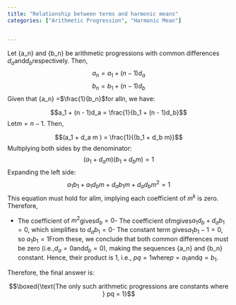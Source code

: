 ```yaml
---
title: "Relationship between terms and harmonic means"
categories: ["Arithmetic Progression", "Harmonic Mean"]


---
```




Let {a_n} and {b_n} be arithmetic progressions with common differences $d_a$and$d_b$respectively. Then,$${a_n} = a_1 + (n - 1)d_a$$
$${b_n} = b_1 + (n - 1)d_b$$Given that {a_n} =$\frac{1}{b_n}$for all$n$, we have:

$$a_1 + (n - 1)d_a = \frac{1}{b_1 + (n - 1)d_b}$$Let$m = n - 1$. Then,

$$(a_1 + d_a m ) = \frac{1}{(b_1 + d_b m)}$$Multiplying both sides by the denominator:$$(a_1 + d_a m)(b_1 + d_b m) = 1$$Expanding the left side:$$a_1 b_1 + a_1 d_b m + d_a b_1 m + d_a d_b m^2 = 1$$This equation must hold for all$m$, implying each coefficient of $m^k$ is zero. Therefore,

- The coefficient of $m^2$gives$d_b = 0$- The coefficient of$m$gives$a_1 d_b + d_a b_1 = 0$, which simplifies to $d_a b_1 = 0$- The constant term gives$a_1 b_1 - 1 = 0$, so $a_1 b_1 = 1$From these, we conclude that both common differences must be zero (i.e.,$d_a = 0$and$d_b = 0$), making the sequences {a_n} and {b_n} constant. Hence, their product is 1, i.e., $p q = 1$where$p = a_1$and$q = b_1$.

Therefore, the final answer is:

$$\boxed{\text{The only such arithmetic progressions are constants where } pq = 1}$$
